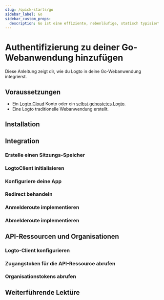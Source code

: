 ```yaml
---
slug: /quick-starts/go
sidebar_label: Go
sidebar_custom_props:
  description: Go ist eine effiziente, nebenläufige, statisch typisierte Programmiersprache für Webanwendungen.
---
```




# Authentifizierung zu deiner Go-Webanwendung hinzufügen

Diese Anleitung zeigt dir, wie du Logto in deine Go-Webanwendung integrierst.

<GoGuideTip />

## Voraussetzungen

- Ein [Logto Cloud](https://cloud.logto.io) Konto oder ein [selbst gehostetes Logto](/introduction/set-up-logto-oss).
- Eine Logto traditionelle Webanwendung erstellt.

## Installation

<Installation />

## Integration

### Erstelle einen Sitzungs-Speicher

<CreateSessionStorage />

### LogtoClient initialisieren

<InitLogtoClient />

### Konfiguriere deine App

<SignInFlowSummary />

<AssumingUrl />

<WebConfigureRedirectUris />

### Redirect behandeln

<ImplementCallbackRoute />

### Anmelderoute implementieren

<ImplementSignInRoute />

### Abmelderoute implementieren

<ImplementSignOutRoute />

<Checkpoint />

<GetUserInformation />

## API-Ressourcen und Organisationen

<ApiResourcesDescription />

### Logto-Client konfigurieren

<ConfigApiResources />

### Zugangstoken für die API-Ressource abrufen

<FetchAccessTokenForApiResources />

### Organisationstokens abrufen

<FetchOrganizationTokenForUser />

## Weiterführende Lektüre

<FurtherReadings />
